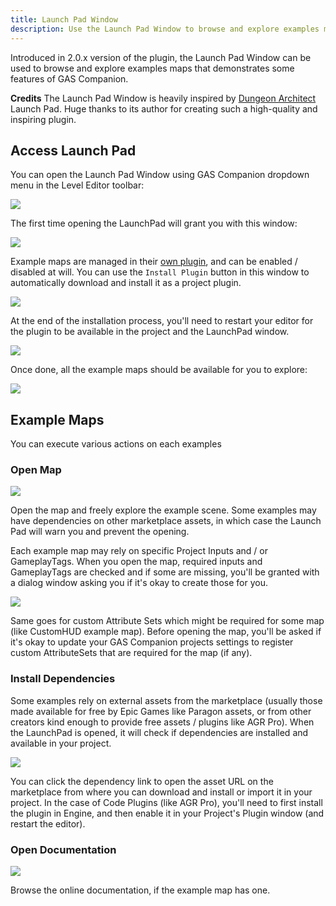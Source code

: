 ```yaml
---
title: Launch Pad Window
description: Use the Launch Pad Window to browse and explore examples maps
---
```


Introduced in 2.0.x version of the plugin, the Launch Pad Window can be used to browse and explore examples maps that demonstrates some features of GAS Companion.

**Credits** The Launch Pad Window is heavily inspired by [Dungeon Architect](https://www.unrealengine.com/marketplace/en-US/product/dungeon-architect) Launch Pad. Huge thanks to its author for creating such a high-quality and inspiring plugin.

## Access Launch Pad

You can open the Launch Pad Window using GAS Companion dropdown menu in the Level Editor toolbar: 

![](dropdown-open-launchpad.png)

The first time opening the LaunchPad will grant you with this window:

![](first_open.png)

Example maps are managed in their [own plugin](https://github.com/GASCompanion/GASCompanionExamples), and can be enabled / disabled at will. You can use the `Install Plugin` button in this window to automatically download and install it as a project plugin.

![](downloading.png)

At the end of the installation process, you'll need to restart your editor for the plugin to be available in the project and the LaunchPad window.

![](restart_required.png)

Once done, all the example maps should be available for you to explore:

![](launch_pad_window.png)

## Example Maps

You can execute various actions on each examples

### Open Map

![](open_map_small.png)

Open the map and freely explore the example scene. Some examples may have dependencies on other marketplace assets, in which case the Launch Pad will warn you and prevent the opening.

Each example map may rely on specific Project Inputs and / or GameplayTags. When you open the map, required inputs and GameplayTags are checked and if some are missing, you'll be granted with a dialog window asking you if it's okay to create those for you.

![](launchpad_missing_input_or_tags.gif)

Same goes for custom Attribute Sets which might be required for some map (like CustomHUD example map). Before opening the map, you'll be asked if it's okay to update your GAS Companion projects settings to register custom AttributeSets that are required for the map (if any).

### Install Dependencies

Some examples rely on external assets from the marketplace (usually those made available for free by Epic Games like Paragon assets, or from other creators kind enough to provide free assets / plugins like AGR Pro). When the LaunchPad is opened, it will check if dependencies are installed and available in your project.

![](launch_pad_dependency.png)

You can click the dependency link to open the asset URL on the marketplace from where you can download and install or import it in your project. In the case of Code Plugins (like AGR Pro), you'll need to first install the plugin in Engine, and then enable it in your Project's Plugin window (and restart the editor).

### Open Documentation

![](open_documentation_small.png)

Browse the online documentation, if the example map has one.

